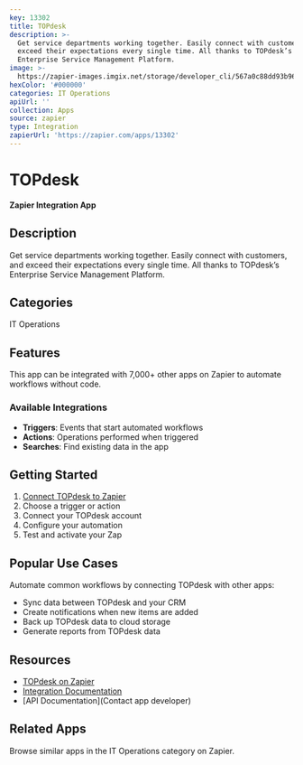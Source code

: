 ```yaml
---
key: 13302
title: TOPdesk
description: >-
  Get service departments working together. Easily connect with customers, and
  exceed their expectations every single time. All thanks to TOPdesk’s
  Enterprise Service Management Platform.
image: >-
  https://zapier-images.imgix.net/storage/developer_cli/567a0c88dd93b9634ab39964167784ab.png?auto=format%2Ccompress&ixlib=python-3.0.0&q=50
hexColor: '#000000'
categories: IT Operations
apiUrl: ''
collection: Apps
source: zapier
type: Integration
zapierUrl: 'https://zapier.com/apps/13302'
---
```

# TOPdesk

**Zapier Integration App**

## Description

Get service departments working together. Easily connect with customers, and exceed their expectations every single time. All thanks to TOPdesk’s Enterprise Service Management Platform.

## Categories

IT Operations

## Features

This app can be integrated with 7,000+ other apps on Zapier to automate workflows without code.

### Available Integrations

- **Triggers**: Events that start automated workflows
- **Actions**: Operations performed when triggered
- **Searches**: Find existing data in the app

## Getting Started

1. [Connect TOPdesk to Zapier](https://zapier.com/apps/13302)
2. Choose a trigger or action
3. Connect your TOPdesk account
4. Configure your automation
5. Test and activate your Zap

## Popular Use Cases

Automate common workflows by connecting TOPdesk with other apps:

- Sync data between TOPdesk and your CRM
- Create notifications when new items are added
- Back up TOPdesk data to cloud storage
- Generate reports from TOPdesk data

## Resources

- [TOPdesk on Zapier](https://zapier.com/apps/13302)
- [Integration Documentation](https://zapier.com/apps/13302/integrations)
- [API Documentation](Contact app developer)

## Related Apps

Browse similar apps in the IT Operations category on Zapier.
